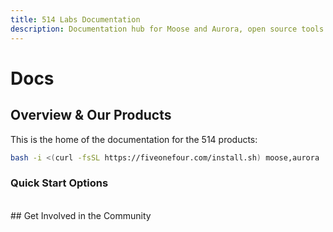 ```yaml
---
title: 514 Labs Documentation
description: Documentation hub for Moose and Aurora, open source tools for building analytical backends and automated data engineering
---
```



# Docs

<Card className="pt-2 px-6 pb-6">

## Overview & Our Products
This is the home of the documentation for the 514 products:

```bash filename="Installation" copy
bash -i <(curl -fsSL https://fiveonefour.com/install.sh) moose,aurora
```

<CTACards>
  <CTACard
    title="MooseStack"
    description="Open source Typescript or Python toolkit for building real-time analytical backends"
    ctaLink="/stack"
    ctaLabel="Start Developing"
    badge={{
      variant: "moose",
      text: "MooseStack"
    }}
  />
  <CTACard
    title="Automated Data Engineering"
    description="Tools and agents exposed through an easy to configure MCP server"
    ctaLink="/aurora"
    ctaLabel="Get Started with Aurora"
    badge={{
      variant: "aurora",
      text: "Aurora"
    }}
  />
</CTACards>

### Quick Start Options

<CTACards>
  <CTACard
    title="Bootstrapping with Area Code"
    description="Start from a reference architecture and get a head start on your project"
    ctaLink="https://github.com/514-labs/area-code"
    ctaLabel="View on GitHub"
    badge={{
      text: "Area Code",
      variant: "default"
    }}
  />
  <CTACard
    title="Start from ClickHouse"
    description="Already have a ClickHouse database? Bootstrap a Moose project directly from your existing tables"
    ctaLink="/stack/getting-started/from-clickhouse"
    ctaLabel="Import from ClickHouse"
    badge={{
      variant: "default",
      text: "Moose"
    }}
  />
</CTACards>
</Card>


<br />

<Card className="pt-2 px-6 pb-6">
## Get Involved in the Community

<Contact />
</Card>